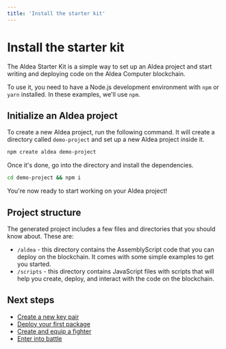 ```yaml
---
title: 'Install the starter kit'
---
```


# Install the starter kit

The Aldea Starter Kit is a simple way to set up an Aldea project and start writing and deploying code on the Aldea Computer blockchain.

To use it, you need to have a Node.js development environment with `npm` or `yarn` installed. In these examples, we'll use `npm`.

## Initialize an Aldea project

To create a new Aldea project, run the following command. It will create a directory called `demo-project` and set up a new Aldea project inside it.

```bash
npm create aldea demo-project
```

Once it's done, go into the directory and install the dependencies.

```bash
cd demo-project && npm i
```

You're now ready to start working on your Aldea project!

## Project structure

The generated project includes a few files and directories that you should know about. These are:

- `/aldea` - this directory contains the AssemblyScript code that you can deploy on the blockchain. It comes with some simple examples to get you started.
- `/scripts` - this directory contains JavaScript files with scripts that will help you create, deploy, and interact with the code on the blockchain.

## Next steps

- [Create a new key pair](/getting-started/key-pairs)
- [Deploy your first package](/getting-started/deployments)
- [Create and equip a fighter](/getting-started/instances)
- [Enter into battle](/getting-started/interacting)
